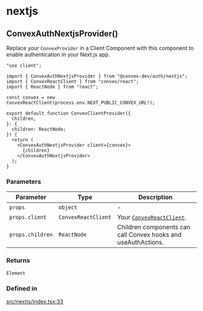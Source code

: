 # nextjs

## ConvexAuthNextjsProvider()


Replace your `ConvexProvider` in a Client Component with this component
to enable authentication in your Next.js app.

```tsx
"use client";

import { ConvexAuthNextjsProvider } from "@convex-dev/auth/nextjs";
import { ConvexReactClient } from "convex/react";
import { ReactNode } from "react";

const convex = new ConvexReactClient(process.env.NEXT_PUBLIC_CONVEX_URL!);

export default function ConvexClientProvider({
  children,
}: {
  children: ReactNode;
}) {
  return (
    <ConvexAuthNextjsProvider client={convex}>
      {children}
    </ConvexAuthNextjsProvider>
  );
}
```

<h3 class="nx-font-semibold nx-tracking-tight nx-text-slate-900 dark:nx-text-slate-100 nx-mt-8 nx-text-2xl">Parameters</h3>

| Parameter | Type | Description |
| ------ | ------ | ------ |
| `props` | `object` | - |
| `props.client` | `ConvexReactClient` | Your [`ConvexReactClient`](https://docs.convex.dev/api/classes/react.ConvexReactClient). |
| `props.children` | `ReactNode` | Children components can call Convex hooks and useAuthActions. |

<h3 class="nx-font-semibold nx-tracking-tight nx-text-slate-900 dark:nx-text-slate-100 nx-mt-8 nx-text-2xl">Returns</h3>

`Element`

<h3 class="nx-font-semibold nx-tracking-tight nx-text-slate-900 dark:nx-text-slate-100 nx-mt-8 nx-text-2xl">Defined in</h3>

[src/nextjs/index.tsx:33](https://github.com/get-convex/convex-auth/blob/main/src/nextjs/index.tsx#L33)
